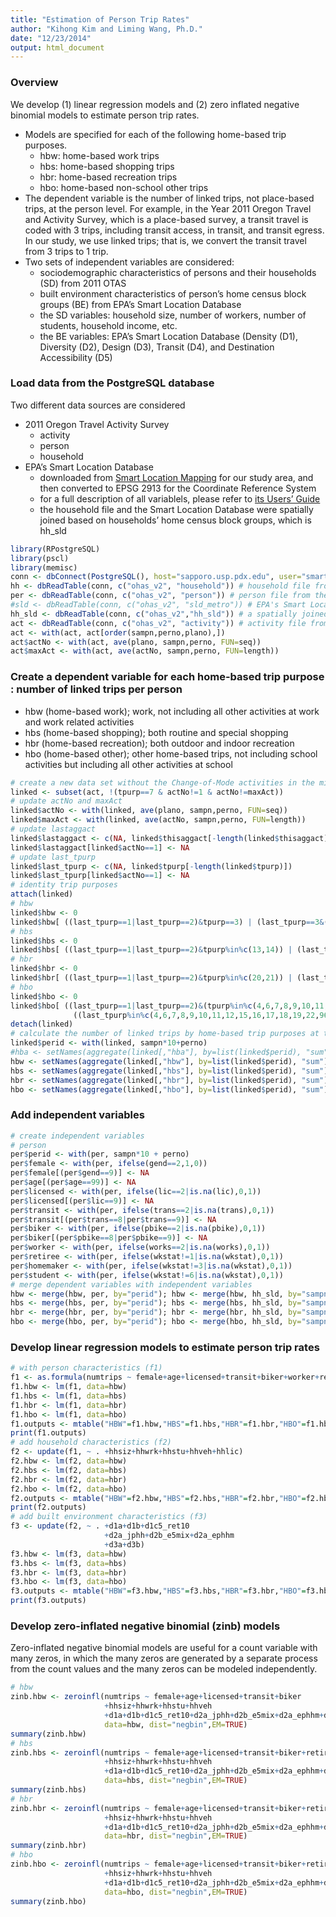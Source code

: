 ```yaml
---
title: "Estimation of Person Trip Rates"
author: "Kihong Kim and Liming Wang, Ph.D."
date: "12/23/2014"
output: html_document
---
```


### Overview
We develop (1) linear regression models and (2) zero inflated negative binomial models to estimate person trip rates.

* Models are specified for each of the following home-based trip purposes.
    + hbw: home-based work trips
    + hbs: home-based shopping trips
    + hbr: home-based recreation trips
    + hbo: home-based non-school other trips
* The dependent variable is the number of linked trips, not place-based trips, at the person level. For example, in the Year 2011 Oregon Travel and Activity Survey, which is a place-based survey, a transit travel is coded with 3 trips, including transit access, in transit, and transit egress. In our study, we use linked trips; that is, we convert the transit travel from 3 trips to 1 trip.
* Two sets of independent variables are considered:
    + sociodemographic characteristics of persons and their households (SD) from 2011 OTAS
    + built environment characteristics of person's home census block groups (BE) from EPA's Smart Location Database
    + the SD variables: household size, number of workers, number of students, household income, etc.
    + the BE variables: EPA's Smart Location Database (Density (D1), Diversity (D2), Design (D3), Transit (D4), and Destination Accessibility (D5)

### Load data from the PostgreSQL database
Two different data sources are considered

* 2011 Oregon Travel Activity Survey
    + activity
    + person
    + household
* EPA's Smart Location Database
    + downloaded from [Smart Location Mapping](http://www.epa.gov/smartgrowth/smartlocationdatabase.htm) for our study area, and then converted to EPSG 2913 for the Coordinate Reference System
    + for a full description of all variablels, please refer to [its Users' Guide](http://www.epa.gov/smartgrowth/pdf/sld_userguide.pdf)
    + the household file and the Smart Location Database were spatially joined based on households' home census block groups, which is hh_sld

```r
library(RPostgreSQL)
library(pscl)
library(memisc)
conn <- dbConnect(PostgreSQL(), host="sapporo.usp.pdx.edu", user="smartdata", password="Smartaa00", dbname="portland")
hh <- dbReadTable(conn, c("ohas_v2", "household")) # household file from the 2011 OTAS
per <- dbReadTable(conn, c("ohas_v2", "person")) # person file from the 2011 OTAS
#sld <- dbReadTable(conn, c("ohas_v2", "sld_metro")) # EPA's Smart Location Database
hh_sld <- dbReadTable(conn, c("ohas_v2","hh_sld")) # a spatially joined table of household and Smart Location database 
act <- dbReadTable(conn, c("ohas_v2", "activity")) # activity file from the 2011 OTAS
act <- with(act, act[order(sampn,perno,plano),])
act$actNo <- with(act, ave(plano, sampn,perno, FUN=seq))
act$maxAct <- with(act, ave(actNo, sampn,perno, FUN=length))
```

### Create a dependent variable for each home-based trip purpose : number of linked trips per person
* hbw (home-based work); work, not including all other activities at work and work related activities
* hbs (home-based shopping); both routine and special shopping
* hbr (home-based recreation); both outdoor and indoor recreation
* hbo (home-based other); other home-based trips, not including school activities but including all other activities at school
```r
# create a new data set without the Change-of-Mode activities in the middle of the day to use only linked trips
linked <- subset(act, !(tpurp==7 & actNo!=1 & actNo!=maxAct))
# update actNo and maxAct
linked$actNo <- with(linked, ave(plano, sampn,perno, FUN=seq))
linked$maxAct <- with(linked, ave(actNo, sampn,perno, FUN=length))
# update lastaggact
linked$lastaggact <- c(NA, linked$thisaggact[-length(linked$thisaggact)])
linked$lastaggact[linked$actNo==1] <- NA
# update last_tpurp
linked$last_tpurp <- c(NA, linked$tpurp[-length(linked$tpurp)])
linked$last_tpurp[linked$actNo==1] <- NA
# identity trip purposes
attach(linked)
# hbw
linked$hbw <- 0
linked$hbw[ ((last_tpurp==1|last_tpurp==2)&tpurp==3) | (last_tpurp==3&(tpurp==1|tpurp==2)) ] <- 1
# hbs
linked$hbs <- 0
linked$hbs[ ((last_tpurp==1|last_tpurp==2)&tpurp%in%c(13,14)) | (last_tpurp%in%c(13,14)&(tpurp==1|tpurp==2)) ] <- 1
# hbr
linked$hbr <- 0
linked$hbr[ ((last_tpurp==1|last_tpurp==2)&tpurp%in%c(20,21)) | (last_tpurp%in%c(20,21)&(tpurp==1|tpurp==2)) ] <- 1
# hbo
linked$hbo <- 0
linked$hbo[ ((last_tpurp==1|last_tpurp==2)&(tpurp%in%c(4,6,7,8,9,10,11,12,15,16,17,18,19,22,96,97))) |
              ((last_tpurp%in%c(4,6,7,8,9,10,11,12,15,16,17,18,19,22,96,97))&(tpurp==1|tpurp==2)) ] <- 1
detach(linked)
# calculate the number of linked trips by home-based trip purposes at the person level
linked$perid <- with(linked, sampn*10+perno)
#hba <- setNames(aggregate(linked[,"hba"], by=list(linked$perid), "sum"), c("perid", "numtrips"))
hbw <- setNames(aggregate(linked[,"hbw"], by=list(linked$perid), "sum"), c("perid", "numtrips"))
hbs <- setNames(aggregate(linked[,"hbs"], by=list(linked$perid), "sum"), c("perid", "numtrips"))
hbr <- setNames(aggregate(linked[,"hbr"], by=list(linked$perid), "sum"), c("perid", "numtrips"))
hbo <- setNames(aggregate(linked[,"hbo"], by=list(linked$perid), "sum"), c("perid", "numtrips"))
```

### Add independent variables
```r
# create independent variables
# person
per$perid <- with(per, sampn*10 + perno)
per$female <- with(per, ifelse(gend==2,1,0))
per$female[(per$gend==9)] <- NA
per$age[(per$age==99)] <- NA
per$licensed <- with(per, ifelse(lic==2|is.na(lic),0,1))
per$licensed[(per$lic==9)] <- NA
per$transit <- with(per, ifelse(trans==2|is.na(trans),0,1))
per$transit[(per$trans==8|per$trans==9)] <- NA
per$biker <- with(per, ifelse(pbike==2|is.na(pbike),0,1))
per$biker[(per$pbike==8|per$pbike==9)] <- NA
per$worker <- with(per, ifelse(works==2|is.na(works),0,1))
per$retiree <- with(per, ifelse(wkstat!=1|is.na(wkstat),0,1))
per$homemaker <- with(per, ifelse(wkstat!=3|is.na(wkstat),0,1))
per$student <- with(per, ifelse(wkstat!=6|is.na(wkstat),0,1))
# merge dependent variables with independent variables
hbw <- merge(hbw, per, by="perid"); hbw <- merge(hbw, hh_sld, by="sampn")
hbs <- merge(hbs, per, by="perid"); hbs <- merge(hbs, hh_sld, by="sampn")
hbr <- merge(hbr, per, by="perid"); hbr <- merge(hbr, hh_sld, by="sampn")
hbo <- merge(hbo, per, by="perid"); hbo <- merge(hbo, hh_sld, by="sampn")
```

### Develop linear regression models to estimate person trip rates
```r
# with person characteristics (f1)
f1 <- as.formula(numtrips ~ female+age+licensed+transit+biker+worker+retiree+homemaker+student)
f1.hbw <- lm(f1, data=hbw)
f1.hbs <- lm(f1, data=hbs)
f1.hbr <- lm(f1, data=hbr)
f1.hbo <- lm(f1, data=hbo)
f1.outputs <- mtable("HBW"=f1.hbw,"HBS"=f1.hbs,"HBR"=f1.hbr,"HBO"=f1.hbo)
print(f1.outputs)
# add household characteristics (f2)
f2 <- update(f1, ~ . +hhsiz+hhwrk+hhstu+hhveh+hhlic)
f2.hbw <- lm(f2, data=hbw)
f2.hbs <- lm(f2, data=hbs)
f2.hbr <- lm(f2, data=hbr)
f2.hbo <- lm(f2, data=hbo)
f2.outputs <- mtable("HBW"=f2.hbw,"HBS"=f2.hbs,"HBR"=f2.hbr,"HBO"=f2.hbo)
print(f2.outputs)
# add built environment characteristics (f3)
f3 <- update(f2, ~ . +d1a+d1b+d1c5_ret10
                     +d2a_jphh+d2b_e5mix+d2a_ephhm
                     +d3a+d3b)
f3.hbw <- lm(f3, data=hbw)
f3.hbs <- lm(f3, data=hbs)
f3.hbr <- lm(f3, data=hbr)
f3.hbo <- lm(f3, data=hbo)
f3.outputs <- mtable("HBW"=f3.hbw,"HBS"=f3.hbs,"HBR"=f3.hbr,"HBO"=f3.hbo)
print(f3.outputs)
```

### Develop zero-inflated negative binomial (zinb) models
Zero-inflated negative binomial models are useful for a count variable with many zeros, in which the many zeros are generated by a separate process from the count values and the many zeros can be modeled independently.
```r
# hbw
zinb.hbw <- zeroinfl(numtrips ~ female+age+licensed+transit+biker
                     +hhsiz+hhwrk+hhstu+hhveh
                     +d1a+d1b+d1c5_ret10+d2a_jphh+d2b_e5mix+d2a_ephhm+d3a+d3b | 1,
                     data=hbw, dist="negbin",EM=TRUE)
summary(zinb.hbw)
# hbs
zinb.hbs <- zeroinfl(numtrips ~ female+age+licensed+transit+biker+retiree+homemaker+student
                     +hhsiz+hhwrk+hhstu+hhveh
                     +d1a+d1b+d1c5_ret10+d2a_jphh+d2b_e5mix+d2a_ephhm+d3a+d3b | worker,
                     data=hbs, dist="negbin",EM=TRUE)
summary(zinb.hbs)
# hbr
zinb.hbr <- zeroinfl(numtrips ~ female+age+licensed+transit+biker+retiree+homemaker+student
                     +hhsiz+hhwrk+hhstu+hhveh
                     +d1a+d1b+d1c5_ret10+d2a_jphh+d2b_e5mix+d2a_ephhm+d3a+d3b | worker,
                     data=hbr, dist="negbin",EM=TRUE)
summary(zinb.hbr)
# hbo
zinb.hbo <- zeroinfl(numtrips ~ female+age+licensed+transit+biker+retiree+homemaker+student
                     +hhsiz+hhwrk+hhstu+hhveh
                     +d1a+d1b+d1c5_ret10+d2a_jphh+d2b_e5mix+d2a_ephhm+d3a+d3b | worker,
                     data=hbo, dist="negbin",EM=TRUE)
summary(zinb.hbo)
```
